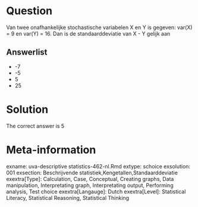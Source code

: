 Question
========

Van twee onafhankelijke stochastische variabelen X en Y is gegeven: var(X) = 9 en var(Y) = 16. Dan is de standaarddeviatie van X - Y gelijk aan 

Answerlist
----------
* -7
* -5
* 5
* 25

Solution
========

The correct answer is  5 

Meta-information
================
exname: uva-descriptive statistics-462-nl.Rmd 
extype: schoice 
exsolution: 001 
exsection: Beschrijvende statistiek,Kengetallen,Standaarddeviatie 
exextra[Type]: Calculation, Case, Conceptual, Creating graphs, Data manipulation, Interpretating graph, Interpretating output, Performing analysis, Test choice 
exextra[Langauge]: Dutch 
exextra[Level]: Statistical Literacy, Statistical Reasoning, Statistical Thinking 
